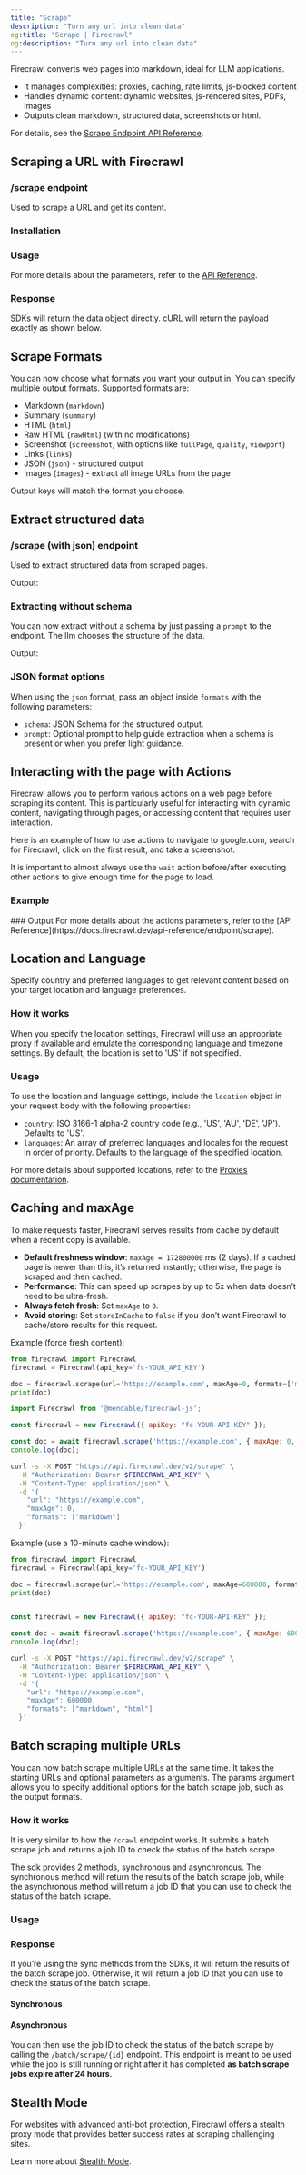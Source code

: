 ```yaml
---
title: "Scrape"
description: "Turn any url into clean data"
og:title: "Scrape | Firecrawl"
og:description: "Turn any url into clean data"
---
```



Firecrawl converts web pages into markdown, ideal for LLM applications.

- It manages complexities: proxies, caching, rate limits, js-blocked content
- Handles dynamic content: dynamic websites, js-rendered sites, PDFs, images
- Outputs clean markdown, structured data, screenshots or html.

For details, see the [Scrape Endpoint API Reference](https://docs.firecrawl.dev/api-reference/endpoint/scrape).


## Scraping a URL with Firecrawl

### /scrape endpoint

Used to scrape a URL and get its content.

### Installation 

<CodeGroup>

  <InstallationPython />

  <InstallationNode />

</CodeGroup>

### Usage

<CodeGroup>

  <ScrapePython />

  <ScrapeNode />

  <ScrapeCURL />

</CodeGroup>

For more details about the parameters, refer to the [API Reference](https://docs.firecrawl.dev/api-reference/endpoint/scrape).

### Response

SDKs will return the data object directly. cURL will return the payload exactly as shown below.

<ScrapeResponse />

## Scrape Formats

You can now choose what formats you want your output in. You can specify multiple output formats. Supported formats are:

- Markdown (`markdown`)
- Summary (`summary`)
- HTML (`html`)
- Raw HTML (`rawHtml`) (with no modifications)
- Screenshot (`screenshot`, with options like `fullPage`, `quality`, `viewport`)
- Links (`links`)
- JSON (`json`) - structured output
- Images (`images`) - extract all image URLs from the page

Output keys will match the format you choose.

## Extract structured data

### /scrape (with json) endpoint

Used to extract structured data from scraped pages.

<CodeGroup>

<ExtractPython />
<ExtractNode />
<ExtractCURL />

</CodeGroup>

Output:

<ExtractOutput />

### Extracting without schema

You can now extract without a schema by just passing a `prompt` to the endpoint. The llm chooses the structure of the data.

<CodeGroup>


<ExtractNoSchemaPython />
<ExtractNoSchemaNode />
<ExtractNoSchemaCURL />

</CodeGroup>

Output:

<ExtractNoSchemaOutput />

### JSON format options

When using the `json` format, pass an object inside `formats` with the following parameters:

- `schema`: JSON Schema for the structured output.
- `prompt`: Optional prompt to help guide extraction when a schema is present or when you prefer light guidance.



## Interacting with the page with Actions

Firecrawl allows you to perform various actions on a web page before scraping its content. This is particularly useful for interacting with dynamic content, navigating through pages, or accessing content that requires user interaction.

Here is an example of how to use actions to navigate to google.com, search for Firecrawl, click on the first result, and take a screenshot.

It is important to almost always use the `wait` action before/after executing other actions to give enough time for the page to load.

### Example
<CodeGroup>

<ScrapeActionsPython />
<ScrapeActionsNode /> 
<ScrapeActionsCURL />

</CodeGroup>
### Output

<CodeGroup>

<ScrapeActionsOutput />


</CodeGroup>
For more details about the actions parameters, refer to the [API Reference](https://docs.firecrawl.dev/api-reference/endpoint/scrape).

## Location and Language

Specify country and preferred languages to get relevant content based on your target location and language preferences.

### How it works

When you specify the location settings, Firecrawl will use an appropriate proxy if available and emulate the corresponding language and timezone settings. By default, the location is set to 'US' if not specified.

### Usage

To use the location and language settings, include the `location` object in your request body with the following properties:

- `country`: ISO 3166-1 alpha-2 country code (e.g., 'US', 'AU', 'DE', 'JP'). Defaults to 'US'.
- `languages`: An array of preferred languages and locales for the request in order of priority. Defaults to the language of the specified location.

<CodeGroup>
<ScrapeLocationPython />
<ScrapeLocationNode />
<ScrapeLocationCURL />
</CodeGroup>

For more details about supported locations, refer to the [Proxies documentation](/features/proxies).

## Caching and maxAge

To make requests faster, Firecrawl serves results from cache by default when a recent copy is available.

- **Default freshness window**: `maxAge = 172800000` ms (2 days). If a cached page is newer than this, it’s returned instantly; otherwise, the page is scraped and then cached.
- **Performance**: This can speed up scrapes by up to 5x when data doesn’t need to be ultra-fresh.
- **Always fetch fresh**: Set `maxAge` to `0`.
- **Avoid storing**: Set `storeInCache` to `false` if you don’t want Firecrawl to cache/store results for this request.

Example (force fresh content):

<CodeGroup>

```python Python
from firecrawl import Firecrawl
firecrawl = Firecrawl(api_key='fc-YOUR_API_KEY')

doc = firecrawl.scrape(url='https://example.com', maxAge=0, formats=['markdown'])
print(doc)
```

```js Node
import Firecrawl from '@mendable/firecrawl-js';

const firecrawl = new Firecrawl({ apiKey: "fc-YOUR-API-KEY" });

const doc = await firecrawl.scrape('https://example.com', { maxAge: 0, formats: ['markdown'] });
console.log(doc);
```

```bash cURL
curl -s -X POST "https://api.firecrawl.dev/v2/scrape" \
  -H "Authorization: Bearer $FIRECRAWL_API_KEY" \
  -H "Content-Type: application/json" \
  -d '{
    "url": "https://example.com",
    "maxAge": 0,
    "formats": ["markdown"]
  }'
```
</CodeGroup>
Example (use a 10-minute cache window):

<CodeGroup>

```python Python
from firecrawl import Firecrawl
firecrawl = Firecrawl(api_key='fc-YOUR_API_KEY')

doc = firecrawl.scrape(url='https://example.com', maxAge=600000, formats=['markdown', 'html'])
print(doc)
```

```js Node

const firecrawl = new Firecrawl({ apiKey: "fc-YOUR-API-KEY" });

const doc = await firecrawl.scrape('https://example.com', { maxAge: 600000, formats: ['markdown', 'html'] });
console.log(doc);
```

```bash cURL
curl -s -X POST "https://api.firecrawl.dev/v2/scrape" \
  -H "Authorization: Bearer $FIRECRAWL_API_KEY" \
  -H "Content-Type: application/json" \
  -d '{
    "url": "https://example.com",
    "maxAge": 600000,
    "formats": ["markdown", "html"]
  }'
```
</CodeGroup>

## Batch scraping multiple URLs

You can now batch scrape multiple URLs at the same time. It takes the starting URLs and optional parameters as arguments. The params argument allows you to specify additional options for the batch scrape job, such as the output formats.

### How it works

It is very similar to how the `/crawl` endpoint works. It submits a batch scrape job and returns a job ID to check the status of the batch scrape. 

The sdk provides 2 methods, synchronous and asynchronous. The synchronous method will return the results of the batch scrape job, while the asynchronous method will return a job ID that you can use to check the status of the batch scrape.

### Usage

<CodeGroup>

<BatchScrapePython />
<BatchScrapeNode />
<BatchScrapeCURL />

</CodeGroup>

### Response

If you’re using the sync methods from the SDKs, it will return the results of the batch scrape job. Otherwise, it will return a job ID that you can use to check the status of the batch scrape.

#### Synchronous

<BatchScrapeOutput />

#### Asynchronous

You can then use the job ID to check the status of the batch scrape by calling the `/batch/scrape/{id}` endpoint. This endpoint is meant to be used while the job is still running or right after it has completed **as batch scrape jobs expire after 24 hours**.

<BatchScrapeAsyncOutput />

## Stealth Mode

For websites with advanced anti-bot protection, Firecrawl offers a stealth proxy mode that provides better success rates at scraping challenging sites.

Learn more about [Stealth Mode](/features/stealth-mode).
